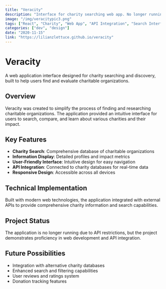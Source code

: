 ```yaml
---
title: "Veracity"
description: "Interface for charity searching web app. No longer running due to API restrictions."
image: "/img/veracitypic3.png"
tags: ["React", "Charity", "Web App", "API Integration", "Search Interface", "Social Impact"]
categories: ["dev", "design"]
date: "2020-11-15"
link: "https://lilianzlettuce.github.io/veracity"
---
```


# Veracity

A web application interface designed for charity searching and discovery, built to help users find and evaluate charitable organizations.

## Overview

Veracity was created to simplify the process of finding and researching charitable organizations. The application provided an intuitive interface for users to search, compare, and learn about various charities and their impact.

## Key Features

- **Charity Search**: Comprehensive database of charitable organizations
- **Information Display**: Detailed profiles and impact metrics
- **User-Friendly Interface**: Intuitive design for easy navigation
- **API Integration**: Connected to charity databases for real-time data
- **Responsive Design**: Accessible across all devices

## Technical Implementation

Built with modern web technologies, the application integrated with external APIs to provide comprehensive charity information and search capabilities.

## Project Status

The application is no longer running due to API restrictions, but the project demonstrates proficiency in web development and API integration.

## Future Possibilities

- Integration with alternative charity databases
- Enhanced search and filtering capabilities
- User reviews and ratings system
- Donation tracking features 